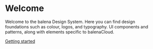 
<Meta title="Introduction / Welcome" />

# Welcome

Welcome to the balena Design System. Here you can find design foundations such as colour, logos, and typography. UI components and patterns, along with elements specific to balenaCloud.

[Getting started](?path=/docs/introduction-getting-started--docs)
